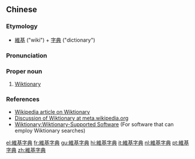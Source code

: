 {{also|维基字典}}
==Chinese==
{{zh-forms|s=维基字典|type=22}}

===Etymology===
* [[維基]] ("wiki") + [[字典]] ("dictionary")

===Pronunciation===
{{zh-pron
|m=wéijī zìdiǎn
|cat=pn
}}

===Proper noun===
{{zh-proper noun}}

# [[w:Wiktionary|Wiktionary]]

===References===
* [[w:Wiktionary|Wikipedia article on Wiktionary]]
* [[m:Wiktionary|Discussion of Wiktionary at meta.wikipedia.org]]
* [[Wiktionary:Wiktionary-Supported Software]] (For software that can employ Wiktionary searches)

[[el:維基字典]]
[[fr:維基字典]]
[[gu:維基字典]]
[[hi:維基字典]]
[[it:維基字典]]
[[nl:維基字典]]
[[pt:維基字典]]
[[zh:維基字典]]